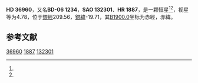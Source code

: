 {{Starbox begin
| name = HD 36960
}}
{{Starbox observe
| epoch = [[J2000.0|J2000.0]]
| constell = {{星座名待查}}<ref name=SIMBAD>{{cite web
 | url=http://simbad.u-strasbg.fr/simbad/sim-id?Ident=HR+1887
 | title=Pulsating variable Star
 | publisher=Centre de Données astronomiques de Strasbourg
 | work=SIMBAD
 | accessdate=2012-07-13
 | archive-date=2016-03-18
 | archive-url=https://web.archive.org/web/20160318175604/http://simbad.u-strasbg.fr/simbad/sim-id?Ident=HR+1887
 | dead-url=no
 }}</ref><ref name=DATA>{{cite web
 | url=http://vizier.u-strasbg.fr/viz-bin/VizieR-5?-out.add=.&-source=5050&-corr=PK=HR&-out.max=9999&HR=1887
 | title=VizieR Detailed Page
 | accessdate=2012-07-13
 | archive-date=2019-02-16
 | archive-url=https://web.archive.org/web/20190216110539/http://vizier.u-strasbg.fr/viz-bin/VizieR-5?-out.add=.&-source=5050&-corr=PK=HR&-out.max=9999&HR=1887
 | dead-url=no
 }}</ref>
| 星官 = 
| ra = {{RA|5|35|2.7}}<ref name=SIMBAD /><ref name=DATA />
| dec = {{DEC|-6|0|7}}<ref name=SIMBAD /><ref name=DATA />
| appmag_v = 4.78<ref name=SIMBAD /><ref name=DATA />
}}
{{Starbox character
| class = B0.5V<ref name=SIMBAD /><ref name=DATA />
| b-v = -0.25<ref name=SIMBAD /><ref name=DATA />
| u-b = -1.02<ref name=SIMBAD /><ref name=DATA />
| r-i = -0.25<ref name=SIMBAD /><ref name=DATA />
| variable = 
}}
{{Starbox astrometry
| radial_v = -1.02
| prop_mo_ra = 28
| parallax = 0.005
| p_error = 
}}
{{Starbox catalog
| names =BD-06 1234，[[SAO星表|SAO]] 132301，[[HD星表|HD]] 36960，[[HR星表|HR]] 1887}}
{{Starbox reference |Simbad=HR+1887}}
{{Starbox end}}

'''HD 36960'''，又名'''BD-06 1234'''，'''SAO 132301'''、'''HR 1887'''，是一颗恒星<ref name=SIMBAD /><ref name=DATA />，视星等为4.78，位于[[銀道座標系|銀經]]209.56，[[銀道座標系|銀緯]]-19.71，其[[B1900.0|B1900.0]]坐标为赤經{{RA|5|30|9.3}}，赤緯{{DEC|-6|-19.71|7}}。

== 参考文献 ==
{{reflist}}

{{star-stub}}

[[Category:HD和HDE天體|36960]]
[[Category:HR天體|1887]]
[[Category:SAO天體|132301]]